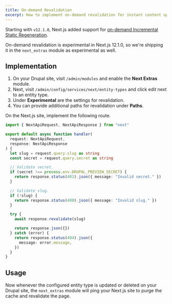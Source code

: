 ```yaml
---
title: On-demand Revalidation
excerpt: How to implement on-demand revalidation for instant content updates.
---
```


Starting with `v12.1.0`, Next.js added support for [on-demand Incremental Static Regeneration](https://nextjs.org/docs/basic-features/data-fetching/incremental-static-regeneration).

<Callout icon="⚠️">

On-demand revalidation is experimental in Next.js 12.1.0, so we're shipping it in the `next_extras` module as experimental as well.

</Callout>

## Implementation

1. On your Drupal site, visit `/admin/modules` and enable the **Next Extras** module.
2. Next, visit `/admin/config/services/next/entity-types` and click edit next to an entity type.
3. Under **Experimental** are the settings for revalidation.
4. You can provide additional paths for revalidation under **Paths**.

On the Next.js site, implement the following route.

```ts title=pages/api/revalidate.ts
import { NextApiRequest, NextApiResponse } from "next"

export default async function handler(
  request: NextApiRequest,
  response: NextApiResponse
) {
  let slug = request.query.slug as string
  const secret = request.query.secret as string

  // Validate secret.
  if (secret !== process.env.DRUPAL_PREVIEW_SECRET) {
    return response.status(401).json({ message: "Invalid secret." })
  }

  // Validate slug.
  if (!slug) {
    return response.status(400).json({ message: "Invalid slug." })
  }

  try {
    await response.revalidate(slug)

    return response.json({})
  } catch (error) {
    return response.status(404).json({
      message: error.message,
    })
  }
}
```

## Usage

Now whenever the configured entity type is updated or deleted on your Drupal site, the `next_extras` module will ping your Next.js site to purge the cache and revalidate the page.

